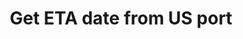 ---
title: "Get ETA date from US port"
openapi: "POST /public/v1/transportation/getTransportEvent"
---